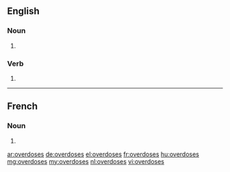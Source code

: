 ==English==

===Noun===
{{head|en|plural}}

# {{plural of|overdose|lang=en}}

===Verb===
{{head|en}}

# {{en-third-person singular of|overdose}}

----

==French==

===Noun===
{{head|fr|plural}}

# {{plural of|overdose|lang=fr}}

[[ar:overdoses]]
[[de:overdoses]]
[[el:overdoses]]
[[fr:overdoses]]
[[hu:overdoses]]
[[mg:overdoses]]
[[my:overdoses]]
[[nl:overdoses]]
[[vi:overdoses]]